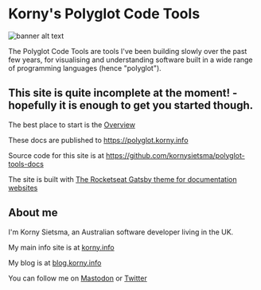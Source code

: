 # Korny's Polyglot Code Tools

![banner alt text](banner.png)

The Polyglot Code Tools are tools I've been building slowly over the past few years, for visualising and understanding software built in a wide range of programming languages (hence "polyglot").

## **This site is quite incomplete at the moment!** - hopefully it is enough to get you started though.

The best place to start is the [Overview](/overview)

These docs are published to <https://polyglot.korny.info>

Source code for this site is at <https://github.com/kornysietsma/polyglot-tools-docs>

The site is built with [The Rocketseat Gatsby theme for documentation websites](https://rocketdocs.netlify.app/)

## About me

I'm Korny Sietsma, an Australian software developer living in the UK.

My main info site is at <a href="https://korny.info">korny.info</a>

My blog is at <a href="https://blog.korny.info">blog.korny.info</a>

You can follow me on <a rel="me" href="https://toot.thoughtworks.com/@ksietsma">Mastodon</a> or <a href="https://twitter.com/kornys">Twitter</a>
